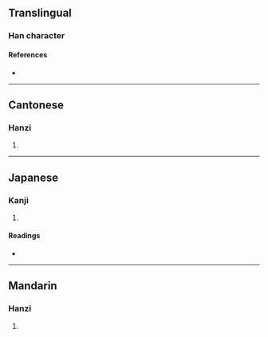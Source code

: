 {{character info}}
==Translingual==

===Han character===
{{Han char|rn=64|rad=手|as=19|sn=22|four=51011|canj=QMMP|ids=⿰扌麗}}

====References====
* {{Han ref|kx=0464.220|dkj=13036|dj=0813.200|hdz=31990.020|uh=6526|ud=25894|bh=F6E2|bd=63202}}

----

==Cantonese==

===Hanzi===
{{yue-hanzi|jyut=[[lai6]]|y=lai6}}

# {{rfdef|yue|sort=手19}}

----

==Japanese==

===Kanji===
{{ja-kanji|grade=|rs=手19}}

# {{rfdef|ja|sort=手19}}

====Readings====
* {{ja-readings|on=れい, らい, し, り|kun=お-る, ねじ-る}}

----

==Mandarin==

===Hanzi===
{{cmn-hanzi|pin=[[lì]] ([[li4]])|wg=li<sup>4</sup>}}

# {{rfdef|cmn|sort=手19}}